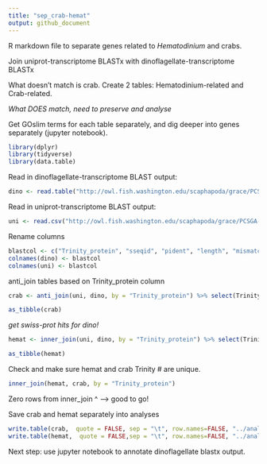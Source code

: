 ```yaml
---
title: "sep_crab-hemat"
output: github_document
---
```


R markdown file to separate genes related to _Hematodinium_ and crabs.

Join uniprot-transcriptome BLASTx with dinoflagellate-transcriptome BLASTx

What doesn't match is crab. 
Create 2 tables: Hematodinium-related and Crab-related. 

*What DOES match, need to preserve and analyse* 

Get GOslim terms for each table separately, and dig deeper into genes separately (jupyter notebook). 

```r
library(dplyr)
library(tidyverse)
library(data.table)
```

Read in dinoflagellate-transcriptome BLAST output:
```r
dino <- read.table("http://owl.fish.washington.edu/scaphapoda/grace/PCSGA-2019/Cb_v1_blastx_uniprot2864_imac.tab", sep = '\t', header = FALSE)
```

Read in uniprot-transcriptome BLAST output: 
```r
uni <- read.csv("http://owl.fish.washington.edu/scaphapoda/grace/PCSGA-2019/1108-cbairdiblast-sprot.tab", sep = '\t', header = TRUE)
```

Rename columns
```r
blastcol <- c("Trinity_protein", "sseqid", "pident", "length", "mismatch", "gapopen", "qstart", "qend", "sstart", "send", "evalue", "bitscore")
colnames(dino) <- blastcol
colnames(uni) <- blastcol
```

anti_join tables based on Trinity_protein column
```r
crab <- anti_join(uni, dino, by = "Trinity_protein") %>% select(Trinity_protein, sseqid, evalue) %>% distinct()
```
```r
as_tibble(crab)
```

*get swiss-prot hits for dino!*
```r
hemat <- inner_join(uni, dino, by = "Trinity_protein") %>% select(Trinity_protein, sseqid.x, evalue.x) %>% distinct()
```
```r
as_tibble(hemat)
```

Check and make sure hemat and crab Trinity # are unique.
```r
inner_join(hemat, crab, by = "Trinity_protein")
```

Zero rows from inner_join ^ --> good to go!

Save crab and hemat separately into analyses
```r
write.table(crab,  quote = FALSE, sep = "\t", row.names=FALSE, "../analyses/crab-blastx-sp.tab")
write.table(hemat,  quote = FALSE,sep = "\t", row.names=FALSE, "../analyses/hemat-blastx-sp.tab")
```

Next step: use jupyter notebook to annotate dinoflagellate blastx output. 

